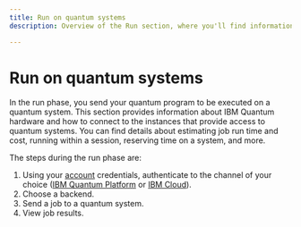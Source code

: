 ```yaml
---
title: Run on quantum systems
description: Overview of the Run section, where you'll find information on executing jobs on IBM Quantum systems

---
```


# Run on quantum systems

In the run phase, you send your quantum program to be executed on a quantum system. This section provides information about IBM Quantum hardware and how to connect to the instances that provide access to quantum systems. You can find details about estimating job run time and cost, running within a session, reserving time on a system, and more. 

The steps during the run phase are:

1. Using your [account](./account-management) credentials, authenticate to the channel of your choice ([IBM Quantum Platform](../start/install#ibm-quantum-platform) or [IBM Cloud](../start/install#ibm-cloud)).
2. Choose a backend.
3. Send a job to a quantum system.
4. View job results.